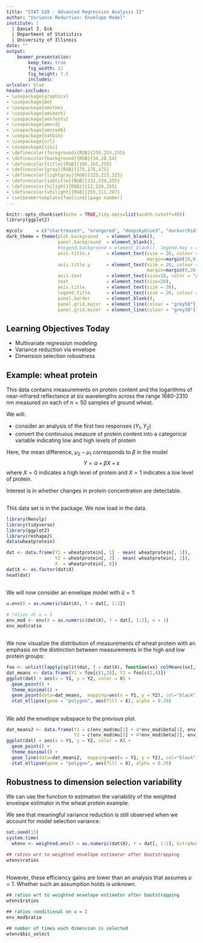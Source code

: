 ```yaml
---
title: "STAT 528 - Advanced Regression Analysis II"
author: "Variance Reduction: Envelope Model"
institute: |
  | Daniel J. Eck
  | Department of Statistics
  | University of Illinois
date: ""
output: 
    beamer_presentation:
        keep_tex: true
        fig_width: 11
        fig_height: 7.5
        includes:
urlcolor: blue
header-includes:
- \usepackage{graphicx}
- \usepackage{bm}
- \usepackage{amsthm}
- \usepackage{amsmath}
- \usepackage{amsfonts}
- \usepackage{amscd}
- \usepackage{amssymb}
- \usepackage{natbib}
- \usepackage{url}
- \usepackage{tikz}
- \definecolor{foreground}{RGB}{255,255,255}
- \definecolor{background}{RGB}{34,28,54}
- \definecolor{title}{RGB}{105,165,255}
- \definecolor{gray}{RGB}{175,175,175}
- \definecolor{lightgray}{RGB}{225,225,225}
- \definecolor{subtitle}{RGB}{232,234,255}
- \definecolor{hilight}{RGB}{112,224,255}
- \definecolor{vhilight}{RGB}{255,111,207}
- \setbeamertemplate{footline}[page number]
---
```


\newcommand{\Var}{\mathrm{Var}}
\newcommand{\Prob}{\mathbb{P}}
\newcommand{\R}{\mathbb{R}}
\newcommand{\E}{\mathrm{E}}
\newcommand{\Y}{\mathbb{Y}}
\newcommand{\X}{\mathbb{X}}



```r
knitr::opts_chunk$set(echo = TRUE,tidy.opts=list(width.cutoff=40))
library(ggplot2)

mycols     = c("chartreuse3", "orangered", "deepskyblue3", "darkorchid1", "yellow")
dark_theme = theme(plot.background   = element_blank(), 
                   panel.background  = element_blank(),
                   #legend.background = element_blank(), legend.key = element_blank(),
                   axis.title.x      = element_text(size = 26, colour = "grey80",
                                                    margin=margin(10,0,0,0)),
                   axis.title.y      = element_text(size = 26, colour = "grey80",
                                                    margin=margin(0,20,0,0)),
                   axis.text         = element_text(size=18, color = "grey80"), 
                   text              = element_text(size=20),
                   axis.title        = element_text(size = 26),
                   legend.title      = element_text(size = 26, colour = "grey80"),
                   panel.border      = element_blank(),
                   panel.grid.major  = element_line(colour = "grey50"), 
                   panel.grid.minor  = element_line(colour = "grey30"))
```


## Learning Objectives Today

- Multivariate regression modeling
- Variance reduction via envelope 
- Dimension selection robustness


## Example: wheat protein 

This data contains measurements on protein content and the logarithms of near-infrared reflectance at six wavelengths across the range 1680-2310 nm measured on each of $n = 50$ samples of ground wheat.

We will: 

- consider an analysis of the first two responses $(Y_1,Y_2)$ 
- convert the continuous measure of protein content into a categorical variable indicating low and high levels of protein 

Here, the mean difference, $\mu_2 - \mu_1$ corresponds to $\beta$ in the model 
$$
  Y = \alpha + \beta X + \varepsilon
$$
where $X = 0$ indicates a high level of protein and $X = 1$ indicates a low level of protein. 

Interest is in whether changes in protein concentration are detectable.

## 

This data set is in the \texttt{Renvlp} package. We now load in the data.

\vspace{12pt}
\tiny
```r
library(Renvlp)
library(tidyverse)
library(ggplot2)
library(reshape2)
data(wheatprotein)

dat <- data.frame(Y1 = wheatprotein[, 1] - mean( wheatprotein[, 1]), 
                  Y2 = wheatprotein[, 2] - mean( wheatprotein[, 2]),
                  X  = wheatprotein[, 8])
dat$X <- as.factor(dat$X)
head(dat)
```



## 

We will now consider an envelope model with $\hat{u} = 1$: 

\vspace{12pt}
\tiny
```r
u.env(X = as.numeric(dat$X), Y = dat[, 1:2])

# ratios at u = 1
env_mod <- env(X = as.numeric(dat$X), Y = dat[, 1:2], u = 1)
env_mod$ratio
```



##

We now visualize the distribution of measurements of wheat protein  with an emphasis on the distinction between measurements in the high and low protein groups: 

\vspace{12pt}
```r
foo <- unlist(lapply(split(dat, f = dat$X), function(xx) colMeans(xx[, 1:2])))
dat_means <- data.frame(Y1 = foo[c(1,3)], Y2 = foo[c(2,4)])
ggplot(dat) + aes(x = Y1, y = Y2, color = X) + 
  geom_point() + 
  theme_minimal() + 
  geom_point(data=dat_means,  mapping=aes(x = Y1, y = Y2), col="black") + 
  stat_ellipse(geom = "polygon", aes(fill = X), alpha = 0.20)
```



##

We add the envelope subspace to the previous plot.

\vspace{12pt}
```r
dat_means2 <- data.frame(Y1 = c(env_mod$mu[1] + 4*env_mod$beta[1], env_mod$mu[1] - 1.5*env_mod$beta[1]), 
                         Y2 = c(env_mod$mu[2] + 4*env_mod$beta[2], env_mod$mu[2] - 1.5*env_mod$beta[2]))
ggplot(dat) + aes(x = Y1, y = Y2, color = X) + 
  geom_point() + 
  theme_minimal() + 
  geom_line(data=dat_means2,  mapping=aes(x = Y1, y = Y2), col="black") + 
  stat_ellipse(geom = "polygon", aes(fill = X), alpha = 0.20)
```



## Robustness to dimension selection variability

We can use the \texttt{weighted.env} function to estimation the variability of the weighted envelope estimator in the wheat protein example.

We see that meaningful variance reduction is still observed when we account for model selection variance.

\vspace{12pt}
\tiny
```r
set.seed(13)
system.time(
  wtenv <- weighted.env(X = as.numeric(dat$X), Y = dat[, 1:2], bstrpNum = 1e3))

## ratios wrt to weighted envelope estimator after bootstrapping
wtenv$ratios
```



##

However, these efficiency gains are lower than an analysis that assumes $u = 1$. Whether such an assumption holds is unknown.

\vspace{12pt}
\tiny
```f
## ratios wrt to weighted envelope estimator after bootstrapping
wtenv$ratios

## ratios conditional on u = 1
env_mod$ratio

## number of times each dimension is selected
wtenv$bic_select
```
